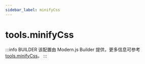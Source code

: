 ```yaml
---
sidebar_label: minifyCss
---
```


# tools.minifyCss

:::info BUILDER
该配置由 Modern.js Builder 提供，更多信息可参考 [tools.minifyCss](https://modernjs.dev/builder/api/config-tools.html#tools-minifycss)。
:::


<Main />
